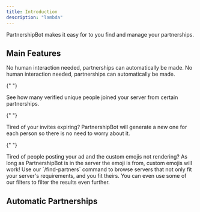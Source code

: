 ```yaml
---
title: Introduction
description: "lambda"
---
```


PartnershipBot makes it easy for to you find and manage your partnerships.

## Main Features

<CardGroup cols={2}>
<Card title="Automatic Partnerships" icon="robot" href="#">
  No human interaction needed, partnerships can automatically be made.
</Card>

<Card title="Manual Partnerships" icon="robot" href="#">
  No human interaction needed, partnerships can automatically be made.
</Card>

{" "}

<Card title="Accurate Join Count" icon="crosshairs" href="#">
  See how many verified unique people joined your server from certain
  partnerships.
</Card>

{" "}

<Card title="Never Expiring Invites" icon="infinity" href="#">
  Tired of your invites expiring? PartnershipBot will generate a new one for
  each person so there is no need to worry about it.
</Card>

{" "}

<Card title="Custom Emoji Support" icon="paintbrush-pencil" href="#">
  Tired of people posting your ad and the custom emojis not rendering? As long
  as PartnershipBot is in the server the emoji is from, custom emojis will work!
</Card>

<Card title="Easily Find Partners" icon="book" href="#">
  Use our `/find-partners` command to browse servers that not only fit your server's requirements, and you fit theirs.
  You can even use some of our filters to filter the results even further.
</Card>
</CardGroup>

## Automatic Partnerships
